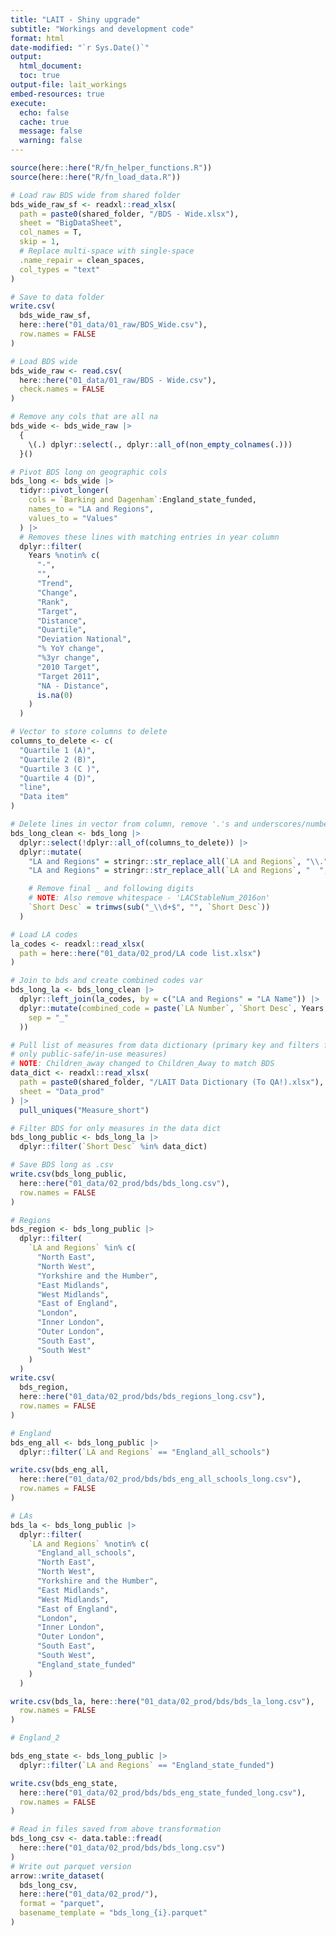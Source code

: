 ```yaml
---
title: "LAIT - Shiny upgrade"
subtitle: "Workings and development code"
format: html
date-modified: "`r Sys.Date()`"
output:
  html_document:
  toc: true
output-file: lait_workings
embed-resources: true
execute:
  echo: false
  cache: true
  message: false
  warning: false
---
```



```r
source(here::here("R/fn_helper_functions.R"))
source(here::here("R/fn_load_data.R"))
```


```r
# Load raw BDS wide from shared folder
bds_wide_raw_sf <- readxl::read_xlsx(
  path = paste0(shared_folder, "/BDS - Wide.xlsx"),
  sheet = "BigDataSheet",
  col_names = T,
  skip = 1,
  # Replace multi-space with single-space
  .name_repair = clean_spaces,
  col_types = "text"
)

# Save to data folder
write.csv(
  bds_wide_raw_sf,
  here::here("01_data/01_raw/BDS_Wide.csv"),
  row.names = FALSE
)
```


```r
# Load BDS wide
bds_wide_raw <- read.csv(
  here::here("01_data/01_raw/BDS - Wide.csv"),
  check.names = FALSE
)

# Remove any cols that are all na
bds_wide <- bds_wide_raw |>
  {
    \(.) dplyr::select(., dplyr::all_of(non_empty_colnames(.)))
  }()
```


```r
# Pivot BDS long on geographic cols
bds_long <- bds_wide |>
  tidyr::pivot_longer(
    cols = `Barking and Dagenham`:England_state_funded,
    names_to = "LA and Regions",
    values_to = "Values"
  ) |>
  # Removes these lines with matching entries in year column
  dplyr::filter(
    Years %notin% c(
      "-",
      "",
      "Trend",
      "Change",
      "Rank",
      "Target",
      "Distance",
      "Quartile",
      "Deviation National",
      "% YoY change",
      "%3yr change",
      "2010 Target",
      "Target 2011",
      "NA - Distance",
      is.na(0)
    )
  )
```


```r
# Vector to store columns to delete
columns_to_delete <- c(
  "Quartile 1 (A)",
  "Quartile 2 (B)",
  "Quartile 3 (C )",
  "Quartile 4 (D)",
  "line",
  "Data item"
)

# Delete lines in vector from column, remove '.'s and underscores/number
bds_long_clean <- bds_long |>
  dplyr::select(!dplyr::all_of(columns_to_delete)) |>
  dplyr::mutate(
    "LA and Regions" = stringr::str_replace_all(`LA and Regions`, "\\.", " "),
    "LA and Regions" = stringr::str_replace_all(`LA and Regions`, "  ", "\\. "),

    # Remove final _ and following digits
    # NOTE: Also remove whitespace - 'LACStableNum_2016on'
    `Short Desc` = trimws(sub("_\\d+$", "", `Short Desc`))
  )
```


```r
# Load LA codes
la_codes <- readxl::read_xlsx(
  path = here::here("01_data/02_prod/LA code list.xlsx")
)

# Join to bds and create combined codes var
bds_long_la <- bds_long_clean |>
  dplyr::left_join(la_codes, by = c("LA and Regions" = "LA Name")) |>
  dplyr::mutate(combined_code = paste(`LA Number`, `Short Desc`, Years,
    sep = "_"
  ))
```


```r
# Pull list of measures from data dictionary (primary key and filters for
# only public-safe/in-use measures)
# NOTE: Children_away changed to Children_Away to match BDS
data_dict <- readxl::read_xlsx(
  path = paste0(shared_folder, "/LAIT Data Dictionary (To QA!).xlsx"),
  sheet = "Data_prod"
) |>
  pull_uniques("Measure_short")

# Filter BDS for only measures in the data dict
bds_long_public <- bds_long_la |>
  dplyr::filter(`Short Desc` %in% data_dict)
```


```r
# Save BDS long as .csv
write.csv(bds_long_public,
  here::here("01_data/02_prod/bds/bds_long.csv"),
  row.names = FALSE
)
```


```r
# Regions
bds_region <- bds_long_public |>
  dplyr::filter(
    `LA and Regions` %in% c(
      "North East",
      "North West",
      "Yorkshire and the Humber",
      "East Midlands",
      "West Midlands",
      "East of England",
      "London",
      "Inner London",
      "Outer London",
      "South East",
      "South West"
    )
  )
write.csv(
  bds_region,
  here::here("01_data/02_prod/bds/bds_regions_long.csv"),
  row.names = FALSE
)

# England
bds_eng_all <- bds_long_public |>
  dplyr::filter(`LA and Regions` == "England_all_schools")

write.csv(bds_eng_all,
  here::here("01_data/02_prod/bds/bds_eng_all_schools_long.csv"),
  row.names = FALSE
)

# LAs
bds_la <- bds_long_public |>
  dplyr::filter(
    `LA and Regions` %notin% c(
      "England_all_schools",
      "North East",
      "North West",
      "Yorkshire and the Humber",
      "East Midlands",
      "West Midlands",
      "East of England",
      "London",
      "Inner London",
      "Outer London",
      "South East",
      "South West",
      "England_state_funded"
    )
  )

write.csv(bds_la, here::here("01_data/02_prod/bds/bds_la_long.csv"),
  row.names = FALSE
)

# England_2

bds_eng_state <- bds_long_public |>
  dplyr::filter(`LA and Regions` == "England_state_funded")

write.csv(bds_eng_state,
  here::here("01_data/02_prod/bds/bds_eng_state_funded_long.csv"),
  row.names = FALSE
)
```



```r
# Read in files saved from above transformation
bds_long_csv <- data.table::fread(
  here::here("01_data/02_prod/bds/bds_long.csv")
)
# Write out parquet version
arrow::write_dataset(
  bds_long_csv,
  here::here("01_data/02_prod/"),
  format = "parquet",
  basename_template = "bds_long_{i}.parquet"
)
```

